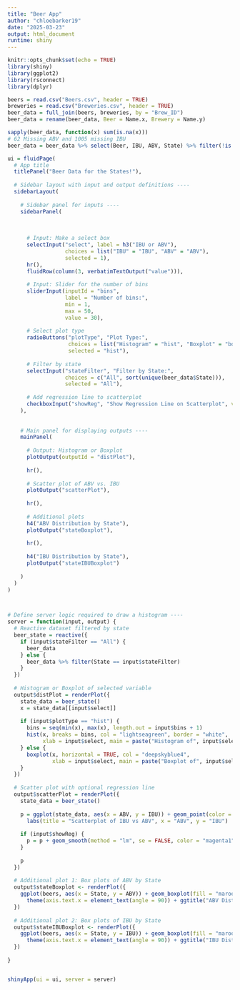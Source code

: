 ```yaml
---
title: "Beer App"
author: "chloebarker19"
date: "2025-03-23"
output: html_document
runtime: shiny
---
```


```r
knitr::opts_chunk$set(echo = TRUE)
library(shiny)
library(ggplot2)
library(rsconnect)
library(dplyr)

beers = read.csv("Beers.csv", header = TRUE)
breweries = read.csv("Breweries.csv", header = TRUE)
beer_data = full_join(beers, breweries, by = "Brew_ID")
beer_data = rename(beer_data, Beer = Name.x, Brewery = Name.y)

sapply(beer_data, function(x) sum(is.na(x)))
# 62 Missing ABV and 1005 missing IBU 
beer_data = beer_data %>% select(Beer, IBU, ABV, State) %>% filter(!is.na(IBU)) 
```

```r

ui = fluidPage(
  # App title
  titlePanel("Beer Data for the States!"),
  
  # Sidebar layout with input and output definitions ----
  sidebarLayout(
    
    # Sidebar panel for inputs ----
    sidebarPanel(
      
      
      
      # Input: Make a select box 
      selectInput("select", label = h3("IBU or ABV"), 
                  choices = list("IBU" = "IBU", "ABV" = "ABV"), 
                  selected = 1),
      hr(),
      fluidRow(column(3, verbatimTextOutput("value"))),
      
      # Input: Slider for the number of bins
      sliderInput(inputId = "bins",
                  label = "Number of bins:",
                  min = 1,
                  max = 50,
                  value = 30),
      
      # Select plot type
      radioButtons("plotType", "Plot Type:",
                   choices = list("Histogram" = "hist", "Boxplot" = "box"),
                   selected = "hist"),
      
      # Filter by state
      selectInput("stateFilter", "Filter by State:",
                  choices = c("All", sort(unique(beer_data$State))),
                  selected = "All"),
      
      # Add regression line to scatterplot
      checkboxInput("showReg", "Show Regression Line on Scatterplot", value = TRUE)
    ),
    
    
    # Main panel for displaying outputs ----
    mainPanel(
      
      # Output: Histogram or Boxplot
      plotOutput(outputId = "distPlot"),
      
      hr(),
      
      # Scatter plot of ABV vs. IBU
      plotOutput("scatterPlot"),
      
      hr(),
      
      # Additional plots
      h4("ABV Distribution by State"),
      plotOutput("stateBoxplot"),
      
      hr(),
      
      h4("IBU Distribution by State"),
      plotOutput("stateIBUBoxplot")
      
    )
  )
)



# Define server logic required to draw a histogram ----
server = function(input, output) {
  # Reactive dataset filtered by state
  beer_state = reactive({
    if (input$stateFilter == "All") {
      beer_data
    } else {
      beer_data %>% filter(State == input$stateFilter)
    }
  })
  
  # Histogram or Boxplot of selected variable
  output$distPlot = renderPlot({
    state_data = beer_state()
    x = state_data[[input$select]]
    
    if (input$plotType == "hist") {
      bins = seq(min(x), max(x), length.out = input$bins + 1)
      hist(x, breaks = bins, col = "lightseagreen", border = "white",
           xlab = input$select, main = paste("Histogram of", input$select))
    } else {
      boxplot(x, horizontal = TRUE, col = "deepskyblue4",
              xlab = input$select, main = paste("Boxplot of", input$select))
    }
  })
  
  # Scatter plot with optional regression line
  output$scatterPlot = renderPlot({
    state_data = beer_state()
    
    p = ggplot(state_data, aes(x = ABV, y = IBU)) + geom_point(color = "blue3", alpha = 0.8) +
      labs(title = "Scatterplot of IBU vs ABV", x = "ABV", y = "IBU")
    
    if (input$showReg) {
      p = p + geom_smooth(method = "lm", se = FALSE, color = "magenta1")
    }
    
    p
  })
  
  # Additional plot 1: Box plots of ABV by State
  output$stateBoxplot <- renderPlot({
    ggplot(beers, aes(x = State, y = ABV)) + geom_boxplot(fill = "maroon3") +
      theme(axis.text.x = element_text(angle = 90)) + ggtitle("ABV Distribution by State") + xlab("State") + ylab("ABV")
  })
  
  # Additional plot 2: Box plots of IBU by State
  output$stateIBUBoxplot <- renderPlot({
    ggplot(beers, aes(x = State, y = IBU)) + geom_boxplot(fill = "maroon3") +
      theme(axis.text.x = element_text(angle = 90)) + ggtitle("IBU Distribution by State") + xlab("State") + ylab("IBU")
  })
  
}


shinyApp(ui = ui, server = server)
```